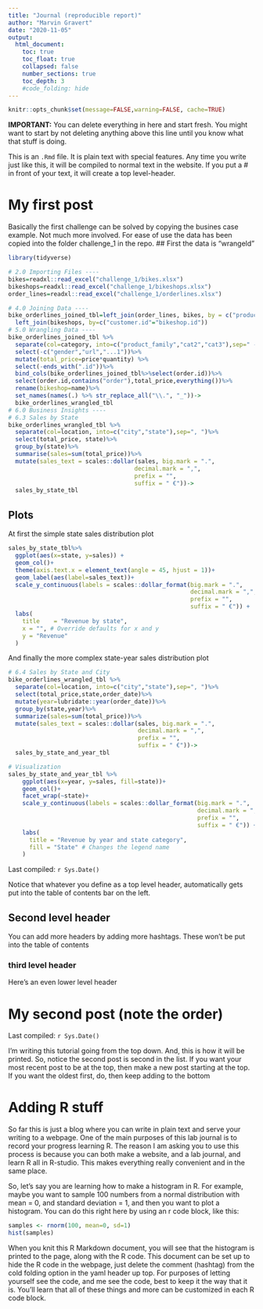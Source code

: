 ```yaml
---
title: "Journal (reproducible report)"
author: "Marvin Gravert"
date: "2020-11-05"
output:
  html_document:
    toc: true
    toc_float: true
    collapsed: false
    number_sections: true
    toc_depth: 3
    #code_folding: hide
---
```


```r
knitr::opts_chunk$set(message=FALSE,warning=FALSE, cache=TRUE)
```

**IMPORTANT:** You can delete everything in here and start fresh. You might want to start by not deleting anything above this line until you know what that stuff is doing.

This is an `.Rmd` file. It is plain text with special features. Any time you write just like this, it will be compiled to normal text in the website. If you put a \# in front of your text, it will create a top level-header.

# My first post
Basically the first challenge can be solved by copying the busines case example. Not much more involved. For ease of use the data has been copied into the folder challenge_1 in the repo.
## First the data is "wrangeld"
```r
library(tidyverse)

# 2.0 Importing Files ----
bikes=readxl::read_excel("challenge_1/bikes.xlsx")
bikeshops=readxl::read_excel("challenge_1/bikeshops.xlsx")
order_lines=readxl::read_excel("challenge_1/orderlines.xlsx")

# 4.0 Joining Data ----
bike_orderlines_joined_tbl=left_join(order_lines, bikes, by = c("product.id" = "bike.id")) %>%
  left_join(bikeshops, by=c("customer.id"="bikeshop.id"))
# 5.0 Wrangling Data ----
bike_orderlines_joined_tbl %>% 
  separate(col=category, into=c("product_family","cat2","cat3"),sep=" - ")%>%
  select(-c("gender","url","...1"))%>%
  mutate(total_price=price*quantity) %>%
  select(-ends_with(".id"))%>%
  bind_cols(bike_orderlines_joined_tbl%>%select(order.id))%>%
  select(order.id,contains("order"),total_price,everything())%>%
  rename(bikeshop=name)%>%
  set_names(names(.) %>% str_replace_all("\\.", "_"))->
  bike_orderlines_wrangled_tbl
# 6.0 Business Insights ----
# 6.3 Sales by State
bike_orderlines_wrangled_tbl %>%
  separate(col=location, into=c("city","state"),sep=", ")%>%
  select(total_price, state)%>%
  group_by(state)%>%
  summarise(sales=sum(total_price))%>%
  mutate(sales_text = scales::dollar(sales, big.mark = ".", 
                                    decimal.mark = ",",
                                    prefix = "",
                                    suffix = " €"))->
  sales_by_state_tbl
```
## Plots 
At first the simple state sales distribution plot
```r
sales_by_state_tbl%>%
  ggplot(aes(x=state, y=sales)) +
  geom_col()+
  theme(axis.text.x = element_text(angle = 45, hjust = 1))+
  geom_label(aes(label=sales_text))+
  scale_y_continuous(labels = scales::dollar_format(big.mark = ".",
                                                    decimal.mark = ",",
                                                    prefix = "",
                                                    suffix = " €")) +
  labs(
    title    = "Revenue by state",
    x = "", # Override defaults for x and y
    y = "Revenue"
  )
```
And finally the more complex state-year sales distribution plot
```r
# 6.4 Sales by State and City
bike_orderlines_wrangled_tbl %>%
  separate(col=location, into=c("city","state"),sep=", ")%>%
  select(total_price,state,order_date)%>%
  mutate(year=lubridate::year(order_date))%>%
  group_by(state,year)%>%
  summarize(sales=sum(total_price))%>%
  mutate(sales_text = scales::dollar(sales, big.mark = ".", 
                                     decimal.mark = ",",
                                     prefix = "",
                                     suffix = " €"))->
  sales_by_state_and_year_tbl

# Visualization
sales_by_state_and_year_tbl %>%
    ggplot(aes(x=year, y=sales, fill=state))+
    geom_col()+
    facet_wrap(~state)+
    scale_y_continuous(labels = scales::dollar_format(big.mark = ".",
                                                      decimal.mark = ",",
                                                      prefix = "",
                                                      suffix = " €")) +
    labs(
      title = "Revenue by year and state category",
      fill = "State" # Changes the legend name
    )
```
Last compiled: `r Sys.Date()`

Notice that whatever you define as a top level header, automatically gets put into the table of contents bar on the left. 

## Second level header

You can add more headers by adding more hashtags. These won't be put into the table of contents

### third level header

Here's an even lower level header

# My second post (note the order)

Last compiled: `r Sys.Date()`

I'm writing this tutorial going from the top down. And, this is how it will be printed. So, notice the second post is second in the list. If you want your most recent post to be at the top, then make a new post starting at the top. If you want the oldest first, do, then keep adding to the bottom

# Adding R stuff

So far this is just a blog where you can write in plain text and serve your writing to a webpage. One of the main purposes of this lab journal is to record your progress learning R. The reason I am asking you to use this process is because you can both make a website, and a lab journal, and learn R all in R-studio. This makes everything really convenient and in the same place. 

So, let's say you are learning how to make a histogram in R. For example, maybe you want to sample 100 numbers from a normal distribution with mean = 0, and standard deviation = 1, and then you want to plot a histogram. You can do this right here by using an r code block, like this:

```r
samples <- rnorm(100, mean=0, sd=1)
hist(samples)
```

When you knit this R Markdown document, you will see that the histogram is printed to the page, along with the R code. This document can be set up to hide the R code in the webpage, just delete the comment (hashtag) from the cold folding option in the yaml header up top. For purposes of letting yourself see the code, and me see the code, best to keep it the way that it is. You'll learn that all of these things and more can be customized in each R code block.